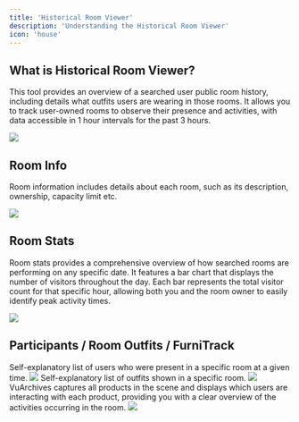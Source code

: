 ```yaml
---
title: 'Historical Room Viewer'
description: 'Understanding the Historical Room Viewer'
icon: 'house'
---
```


## What is Historical Room Viewer?

This tool provides an overview of a searched user public room history, including details what outfits users are wearing in those rooms. It allows you to track user-owned rooms to observe their presence and activities, with data accessible in 1 hour intervals for the past 3 hours.

<Frame caption="Preview">
  <img src="/images/historical-room-viewer_preview.png" />
</Frame>

## Room Info

Room information includes details about each room, such as its description, ownership, capacity limit etc.

<Frame caption="Room Info Preview">
  <img src="/images/room-info.png" />
</Frame>

## Room Stats

Room stats provides a comprehensive overview of how searched rooms are performing on any specific date. It features a bar chart that displays the number of visitors throughout the day. Each bar represents the total visitor count for that specific hour, allowing both you and the room owner to easily identify peak activity times.
<Frame caption="Room Activity Preview">
  <img src="/images/room-activity.png" />
</Frame>

## Participants / Room Outfits / FurniTrack

<Tabs>
  <Tab title="Participants">
  Self-explanatory list of users who were present in a specific room at a given time.
<Frame caption="Participants Overview">
  <img src="/images/participants.png" />
</Frame>
  </Tab>
  <Tab title="Room Outfits">
      Self-explanatory list of outfits shown in a specific room.
          <Frame caption="Room Outfits Overview">
  <img src="/images/room-outfits.png" />
</Frame>
  </Tab>
  <Tab title="FurniTrack">
    VuArchives captures all products in the scene and displays which users are interacting with each product, providing you with a clear overview of the activities occurring in the room.
    <Frame caption="Display Furnitures">
  <img src="/images/furni-track.png" />
</Frame>
  </Tab>
</Tabs>